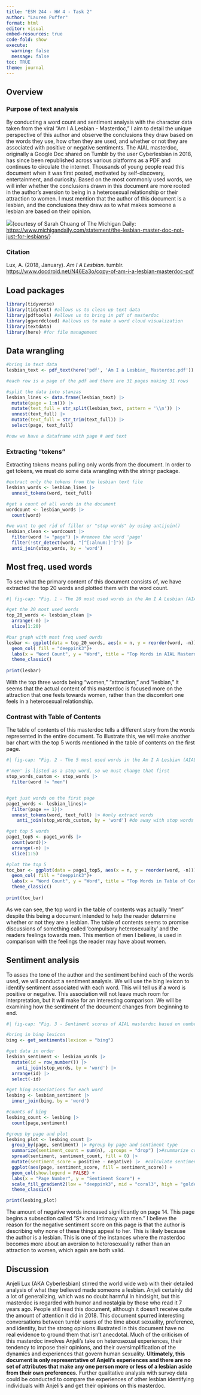 ```yaml
---
title: "ESM 244 - HW 4 - Task 2"
author: "Lauren Puffer"
format: html
editor: visual
embed-resources: true
code-fold: show
execute: 
  warning: false
  message: false
toc: TRUE
theme: journal
---
```


## Overview

### Purpose of text analysis

By conducting a word count and sentiment analysis with the character data taken from the viral "Am I A Lesbian - Masterdoc," I aim to detail the unique perspective of this author and observe the conclusions they draw based on the words they use, how often they are used, and whether or not they are associated with positive or negative sentiments. The AIAL masterdoc, originally a Google Doc shared on Tumblr by the user Cyberlesbian in 2018, has since been republished across various platforms as a PDF and continues to circulate the internet. Thousands of young people read this document when it was first posted, motivated by self-discovery, entertainment, and curiosity. Based on the most commonly used words, we will infer whether the conclusions drawn in this document are more rooted in the author's aversion to being in a heterosexual relationship or their attraction to women. I must mention that the author of this document is a lesbian, and the conclusions they draw as to what makes someone a lesbian are based on their opinion.

![](images/am-i-a-lesbian-01.png){courtesy of Sarah Chuang of The Michigan Daily: <https://www.michigandaily.com/statement/the-lesbian-master-doc-not-just-for-lesbians/>}

### Citation

Lux, A. (2018, January). *Am I A Lesbian*. tumblr. <https://www.docdroid.net/N46Ea3o/copy-of-am-i-a-lesbian-masterdoc-pdf>

## Load packages

```r
library(tidyverse)
library(tidytext) #allows us to clean up text data
library(pdftools) #allows us to bring in pdf of masterdoc
library(ggwordcloud) #allows us to make a word cloud visualization
library(textdata)
library(here) #for file management
```

## Data wrangling

```r
#bring in text data
lesbian_text <- pdf_text(here('pdf', 'Am I a Lesbian_ Masterdoc.pdf'))

#each row is a page of the pdf and there are 31 pages making 31 rows

#split the data into stanzas
lesbian_lines <- data.frame(lesbian_text) |> 
  mutate(page = 1:n()) |>
  mutate(text_full = str_split(lesbian_text, pattern = '\\n')) |>
  unnest(text_full) |>
  mutate(text_full = str_trim(text_full)) |>
  select(page, text_full)

#now we have a dataframe with page # and text
```

### Extracting "tokens"

Extracting tokens means pulling only words from the document. In order to get tokens, we must do some data wrangling with the stringr package.

```r
#extract only the tokens from the lesbian text file
lesbian_words <- lesbian_lines |> 
  unnest_tokens(word, text_full) 

#get a count of all words in the document
wordcount <- lesbian_words |> 
  count(word)

#we want to get rid of filler or "stop words" by using antijoin()
lesbian_clean <- wordcount |> 
  filter(word != "page") |> #remove the word 'page'
  filter(!str_detect(word, "[^[:alnum:]']")) |>
  anti_join(stop_words, by = 'word') 
```

## Most freq. used words

To see what the primary content of this document consists of, we have extracted the top 20 words and plotted them with the word count.

```r
#| fig-cap: "Fig. 1 - The 20 most used words in the Am I A Lesbian (AIAL) Masterdoc in descending order."

#get the 20 most used words
top_20_words <- lesbian_clean |>
  arrange(-n) |>
  slice(1:20) 

#bar graph with most freq used owrds
lesbar <- ggplot(data = top_20_words, aes(x = n, y = reorder(word, -n))) +
  geom_col( fill = "deeppink3")+
  labs(x = "Word Count", y = "Word", title = "Top Words in AIAL Masterdoc") +
  theme_classic()
  
print(lesbar)

```

With the top three words being "women," "attraction," and "lesbian," it seems that the actual content of this masterdoc is focused more on the attraction that one feels towards women, rather than the discomfort one feels in a heterosexual relationship.

### Contrast with Table of Contents

The table of contents of this masterdoc tells a different story from the words represented in the entire document. To illustrate this, we will make another bar chart with the top 5 words mentioned in the table of contents on the first page.

```r
#| fig-cap: "Fig. 2 - The 5 most used words in the Am I A Lesbian (AIAL) Masterdoc table of contents in descending order."

#'men' is listed as a stop word, so we must change that first
stop_words_custom <- stop_words |> 
  filter(word != "men")


#get just words on the first page 
page1_words <- lesbian_lines|>
  filter(page == 1)|>
  unnest_tokens(word, text_full) |> #only extract words
    anti_join(stop_words_custom, by = 'word') #do away with stop words

#get top 5 words
page1_top5 <- page1_words |> 
  count(word)|>
  arrange(-n) |>
  slice(1:5) 

#plot the top 5
toc_bar <- ggplot(data = page1_top5, aes(x = n, y = reorder(word, -n))) +
  geom_col( fill = "deeppink3")+
  labs(x = "Word Count", y = "Word", title = "Top Words in Table of Contents") +
  theme_classic()
  
print(toc_bar)

```

As we can see, the top word in the table of contents was actually "men" despite this being a document intended to help the reader determine whether or not they are a lesbian. The table of contents seems to promise discussions of something called 'compulsory heterosexuality' and the readers feelings towards men. This mention of men I believe, is used in comparison with the feelings the reader may have about women.

## Sentiment analysis

To asses the tone of the author and the sentiment behind each of the words used, we will conduct a sentiment analysis. We will use the bing lexicon to identify sentiment associated with each word. This will tell us if a word is positive or negative. This association will not leave much room for interpretation, but it will make for an interesting comparison. We will be examining how the sentiment of the document changes from beginning to end.

```r
#| fig-cap: "Fig. 3 - Sentiment scores of AIAL masterdoc based on number of positive minus number of negative words per page."

#bring in bing lexicon
bing <- get_sentiments(lexicon = "bing")

#get data in order
lesbian_sentiment <- lesbian_words |> 
  mutate(id = row_number()) |>
    anti_join(stop_words, by = 'word') |>
  arrange(id) |>  
  select(-id) 

#get bing associations for each word
lesbing <- lesbian_sentiment |> 
  inner_join(bing, by = 'word')

#counts of bing
lesbing_count <- lesbing |>
  count(page,sentiment)

#group by page and plot
lesbing_plot <- lesbing_count |> 
  group_by(page, sentiment) |> #group by page and sentiment type
  summarize(sentiment_count = sum(n), .groups = "drop") |>#summarize counts by sentiment
  spread(sentiment, sentiment_count, fill = 0) |> 
  mutate(sentiment_score = positive - negative) |>  #calculate sentiment score
  ggplot(aes(page, sentiment_score, fill = sentiment_score)) +  
  geom_col(show.legend = FALSE) +  
  labs(x = "Page Number", y = "Sentiment Score") +
  scale_fill_gradient2(low = "deeppink3", mid = "coral3", high = "goldenrod2", midpoint = 0)+
  theme_classic()

print(lesbing_plot)

```

The amount of negative words increased significantly on page 14. This page begins a subsection called "S\*x and Intimacy with men." I believe the reason for the negative sentiment score on this page is that the author is describing why none of these things appeal to her. This is likely because the author is a lesbian. This is one of the instances where the masterdoc becomes more about an aversion to heterosexuality rather than an attraction to women, which again are both valid.

## Discussion

Anjeli Lux (AKA Cyberlesbian) stirred the world wide web with their detailed analysis of what they believed made someone a lesbian. Anjeli certainly did a lot of generalizing, which was no doubt harmful in hindsight, but this masterdoc is regarded with humor and nostalgia by those who read it 7 years ago. People still read this document, although it doesn't receive quite the amount of attention it did in 2018. This document spurred interesting conversations between tumblr users of the time about sexuality, preference, and identity, but the strong opinions illustrated in this document have no real evidence to ground them that isn't anecdotal. Much of the criticism of this masterdoc involves Anjeli's take on heterosexual experiences, their tendency to impose their opinions, and their oversimplification of the dynamics and experiences that govern human sexuality. **Ultimately, this document is only representative of Anjeli's experiences and there are no set of attributes that make any one person more or less of a lesbian aside from their own preferences.** Further qualitative analysis with survey data could be conducted to compare the experiences of other lesbian identifying individuals with Anjeli's and get their opinions on this masterdoc.
